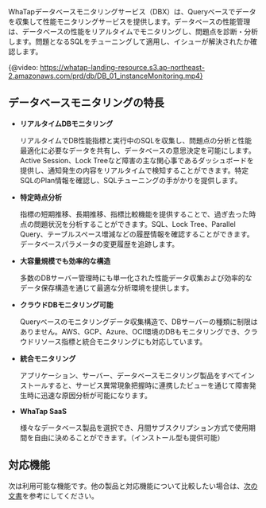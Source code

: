 WhaTapデータベースモニタリングサービス（DBX）は、Queryベースでデータを収集して性能モニタリングサービスを提供します。データベースの性能管理は、データベースの性能をリアルタイムでモニタリングし、問題点を診断・分析します。問題となるSQLをチューニングして適用し、イシューが解決されたか確認します。

{@video: https://whatap-landing-resource.s3.ap-northeast-2.amazonaws.com/prd/db/DB_01_instanceMonitoring.mp4}

## データベースモニタリングの特長

-   **リアルタイムDBモニタリング**

    リアルタイムでDB性能指標と実行中のSQLを収集し、問題点の分析と性能最適化に必要なデータを共有し、データベースの意思決定を可能にします。Active Session、Lock Treeなど障害の主な関心事であるダッシュボードを提供し、通知発生の内容をリアルタイムで検知することができます。特定SQLのPlan情報を確認し、SQLチューニングの手がかりを提供します。

-   **特定時点分析**

    指標の短期推移、長期推移、指標比較機能を提供することで、過ぎ去った時点の問題状況を分析することができます。SQL、Lock Tree、Parallel Query、テーブルスペース増減などの履歴情報を確認することができます。 データベースパラメータの変更履歴を追跡します。

-   **大容量規模でも効率的な構造**

    多数のDBサーバー管理時にも単一化された性能データ収集および効率的なデータ保存構造を通じて最適な分析環境を提供します。

-   **クラウドDBモニタリング可能**

    Queryベースのモニタリングデータ収集構造で、DBサーバーの種類に制限はありません。AWS、GCP、Azure、OCI環境のDBもモニタリングでき、クラウドリソース指標と統合モニタリングにも対応しています。

-   **統合モニタリング**

    アプリケーション、サーバー、データベースモニタリング製品をすべてインストールすると、サービス異常現象把握時に連携したビューを通じて障害発生時に迅速な原因分析が可能になります。

-   **WhaTap SaaS**

    様々なデータベース製品を選択でき、月間サブスクリプション方式で使用期間を自由に決めることができます。（インストール型も提供可能）

## 対応機能

次は利用可能な機能です。他の製品と対応機能について比較したい場合は、[次の文書](../getting-started/support-env#compare-db)を参考にしてください。
